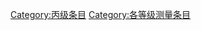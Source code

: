 {{catmore1|[[Wikipedia:测量专题|Wikipedia:测量专题]]}}
{{Articles by Quality|topic=测量|project=测量|format=TOC}}
{{emptycat}}

[[Category:丙级条目|Category:丙级条目]]
[[Category:各等级测量条目|Category:各等级测量条目]]